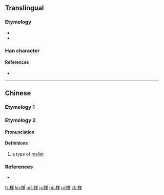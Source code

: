 ==Translingual==
{{stroke order|type=animate}}
{{Han simplified forms|樣|様|样}}

===Etymology===
* {{Han compound|ls=psc
|木|c1=s|t1=wood
|羊|c2=p
}}
* {{Han simp|樣|f=永|t=&nbsp;}}

===Han character===
{{Han char|rn=75|rad=木|as=06|sn=10|four=|canj=DTQ|ids=⿰木羊}}

====References====
* {{Han ref|kx=0524.030|dkj=14742|hdz=21207.020|uh=6837}}

----

==Chinese==

===Etymology 1===
{{zh-see|樣}}

===Etymology 2===
{{zh-forms}}

====Pronunciation====
{{zh-pron
|m=yáng
|cat=n
}}

====Definitions====
{{zh-hanzi}}

# a type of [[mallet]] {{rfgloss|lang=zh}}

===References===
* {{R:twedu|C05085}}

[[fr:样]]
[[ko:样]]
[[ms:样]]
[[ja:样]]
[[no:样]]
[[pl:样]]
[[zh:样]]